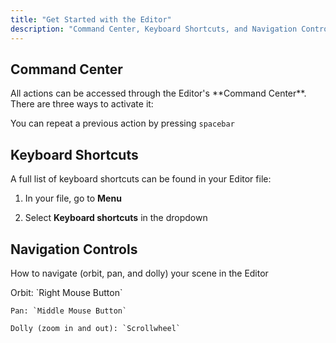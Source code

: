 ```yaml
---
title: "Get Started with the Editor"
description: "Command Center, Keyboard Shortcuts, and Navigation Controls"
---
```


## Command Center

<Accordion title="Using the Command Center" defaultOpen={false}>
  All actions can be accessed through the Editor's **Command Center**. There are three ways to activate it:
</Accordion>

You can repeat a previous action by pressing `spacebar`

## Keyboard Shortcuts

A full list of keyboard shortcuts can be found in your Editor file:

1. In your file, go to **Menu**

2. Select **Keyboard shortcuts** in the dropdown

## Navigation Controls

How to navigate (orbit, pan, and dolly) your scene in the Editor

<AccordionGroup>
  <Accordion title="Mouse Controls" defaultOpen={false}>
    Orbit: `Right Mouse Button`

    Pan: `Middle Mouse Button`

    Dolly (zoom in and out): `Scrollwheel`
  </Accordion>

  <Accordion title="Trackpad Controls" defaultOpen={false}>

  </Accordion>

  <Accordion title="Right Mouse Button Controls" defaultOpen={false}>

  </Accordion>

  <Accordion title="Autoswitch Controls" defaultOpen={false}>

  </Accordion>

  <Accordion title="Modifier Behaviors" defaultOpen={false}>

  </Accordion>
</AccordionGroup>
